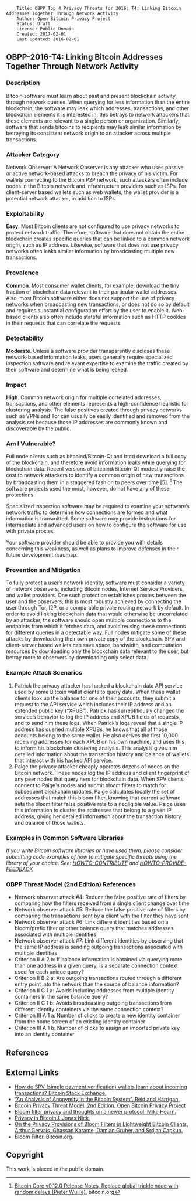 <pre>
    Title: OBPP Top 4 Privacy Threats for 2016: T4: Linking Bitcoin Addresses Together Through Network Activity
    Author: Open Bitcoin Privacy Project
    Status: Draft
    License: Public Domain
    Created: 2017-02-01
    Last Updated: 2016-02-01
</pre>

== OBPP-2016-T4: Linking Bitcoin Addresses Together Through Network Activity ==

=== Description ===

Bitcoin software must learn about past and present blockchain activity through network queries. When querying for less information than the entire blockchain, the software may leak which addresses, transactions, and other blockchain elements it is interested in; this betrays to network attackers that these elements are relevant to a single person or organization. Similarly, software that sends bitcoins to recipients may leak similar information by betraying its consistent network origin to an attacker across multiple transactions.

=== Attacker Category ===

Network Observer: A Network Observer is any attacker who uses passive or active network-based attacks to breach the privacy of his victim. For wallets connecting to the Bitcoin P2P network, such attackers often include nodes in the Bitcoin network and infrastructure providers such as ISPs. For client-server based wallets such as web wallets, the wallet provider is a potential network attacker, in addition to ISPs.

=== Exploitability ===

'''Easy'''. Most Bitcoin clients are not configured to use privacy networks to protect network traffic. Therefore, software that does not obtain the entire blockchain creates specific queries that can be linked to a common network origin, such as IP address. Likewise, software that does not use privacy networks often leaks similar information by broadcasting multiple new transactions.

=== Prevalence ===

'''Common'''. Most consumer wallet clients, for example, download the tiny fraction of blockchain data relevant to their particular wallet addresses. Also, most Bitcoin software either does not support the use of privacy networks when broadcasting new transactions, or does not do so by default and requires substantial configuration effort by the user to enable it. Web-based clients also often include stateful information such as HTTP cookies in their requests that can correlate the requests.

=== Detectability ===

'''Moderate'''. Unless a software provider transparently discloses these network-based information leaks, users generally require specialized inspection software and relevant expertise to examine the traffic created by their software and determine what is being leaked.

=== Impact ===

'''High'''. Common network origin for multiple correlated addresses, transactions, and other elements represents a high-confidence heuristic for clustering analysis. The false positives created through privacy networks such as VPNs and Tor can usually be easily identified and removed from the analysis set because those IP addresses are commonly known and discoverable by the public.

=== Am I Vulnerable? ===

Full node clients such as bitcoind/Bitcoin-Qt and btcd download a full copy of the blockchain, and therefore avoid information leaks while querying for blockchain data. Recent versions of bitcoind/Bitcoin-Qt modestly raise the cost to network attackers to identify a common origin of new transactions by broadcasting them in a staggered fashion to peers over time [5]. <ref>[https://bitcoin.org/en/release/v0.12.0 Bitcoin Core v0.12.0 Release Notes, Replace global trickle node with random delays (Pieter Wuille)], bitcoin.org</ref> The software projects used the most, however, do not have any of these protections.

Specialized inspection software may be required to examine your software’s network traffic to determine how connections are formed and what information is transmitted. Some software may provide instructions for intermediate and advanced users on how to configure the software for use with private proxies.

Your software provider should be able to provide you with details concerning this weakness, as well as plans to improve defenses in their future development roadmap.

=== Prevention and Mitigation ===

To fully protect a user’s network identity, software must consider a variety of network observers, including Bitcoin nodes, Internet Service Providers, and wallet providers. One such protection establishes proxies between the user and the observers; this is most robustly achieved by connecting the user through Tor, I2P, or a comparable private routing network by default. In order to avoid linking blockchain data that would otherwise be uncorrelated by an attacker, the software should open multiple connections to the endpoints from which it fetches data, and avoid reusing these connections for different queries in a detectable way. Full nodes mitigate some of these attacks by downloading their own private copy of the blockchain. SPV and client-server based wallets can save space, bandwidth, and computation resources by downloading only the blockchain data relevant to the user, but betray more to observers by downloading only select data.

=== Example Attack Scenarios ===

# Patrick the privacy attacker has hacked a blockchain data API service used by some Bitcoin wallet clients to query data. When these wallet clients look up the balance for one of their accounts, they submit a request to the API service which includes their IP address and an extended public key (“XPUB”). Patrick has surreptitiously changed the service’s behavior to log the IP address and XPUB fields of requests, and to send him these logs. When Patrick’s logs reveal that a single IP address has queried multiple XPUBs, he knows that all of those accounts belong to the same wallet. He also derives the first 10,000 receiving addresses for each XPUB on his own machine, and uses this to inform his blockchain clustering analysis. This analysis gives him detailed information about the transaction history and balance of wallets that interact with his hacked API service.
# Paige the privacy attacker cheaply operates dozens of nodes on the Bitcoin network. These nodes log the IP address and client fingerprint of any peer nodes that query hers for blockchain data. When SPV clients connect to Paige's nodes and submit bloom filters to match for subsequent blockchain updates, Paige calculates locally the set of addresses that match this bloom filter, knowing that current software sets the bloom filter false positive rate to a negligible value. Paige uses this information to cluster the addresses that belong to a given IP address, giving her detailed information about the transaction history and balance of those wallets.

=== Examples in Common Software Libraries ===

''If you write Bitcoin software libraries or have used them, please consider submitting code examples of how to mitigate specific threats using the library of your choice. See: [https://github.com/OpenBitcoinPrivacyProject/top-threats/master/HOWTO-CONTRIBUTE.md HOWTO-CONTRIBUTE] and [https://github.com/OpenBitcoinPrivacyProject/top-threats/master/HOWTO-PROVIDE-FEEDBACK.md HOWTO-PROVIDE-FEEDBACK]''

=== OBPP Threat Model (2nd Edition) References ===

* Network observer attack #4: Reduce the false positive rate of filters by comparing how the filters received from a single client change over time
* Network observer attack #5: Reduce the false positive rate of filters by comparing the transactions sent by a client with the filter they have sent
* Network observer attack #6: Link different identities based on a bloom/prefix filter or other balance query that matches addresses associated with multiple identities
* Network observer attack #7: Link different identities by observing that the same IP address is sending outgoing transactions associated with multiple identities
* Criterion II A 2 b: If balance information is obtained via querying more than one address in a given query, is a separate connection context used for each unique query?
* Criterion II B 2 a: Are outgoing transactions routed through a different entry point into the network than the source of balance information?
* Criterion II C 1 a: Avoids including addresses from multiple identity containers in the same balance query?
* Criterion II C 1 b: Avoids broadcasting outgoing transactions from different identity containers via the same connection context?
* Criterion III A 1 a: Number of clicks to create a new identity container from the home screen of an existing identity container
* Criterion III A 1 b: Number of clicks to assign an imported private key into an identity container

== References ==

<references />

== External Links ==

* [http://bitcoin.stackexchange.com/questions/11054/how-do-spv-simple-payment-verification-wallets-learn-about-incoming-transactio#11721 How do SPV (simple payment verification) wallets learn about incoming transactions? Bitcoin Stack Exchange.]
* [https://arxiv.org/pdf/1107.4524v2.pdf “An Analysis of Anonymity in the Bitcoin System”. Reid and Harrigan.]
* [https://github.com/OpenBitcoinPrivacyProject/wallet-ratings/blob/master/report-02/ Bitcoin Privacy Threat Model, 2nd Edition. Open Bitcoin Privacy Project]
* [http://www.openbitcoinprivacyproject.org/2015/02/bloom-filter-privacy-and-thoughts-on-a-newer-protocol/  Bloom filter privacy and thoughts on a newer protocol. Mike Hearn.]
* [https://jonasnick.github.io/blog/2015/02/12/privacy-in-bitcoinj/ Privacy in BitcoinJ. Jonas Nick.]
* [https://www.researchgate.net/publication/283294138_On_the_Privacy_Provisions_of_Bloom_Filters_in_Lightweight_Bitcoin_Clients On the Privacy Provisions of Bloom Filters in Lightweight Bitcoin Clients. Arthur Gervais, Ghassan Karame, Damian Gruber, and Srdjan Capkun.]
* [https://bitcoin.org/en/glossary/bloom-filter Bloom Filter. Bitcoin.org.]

== Copyright ==

This work is placed in the public domain.
